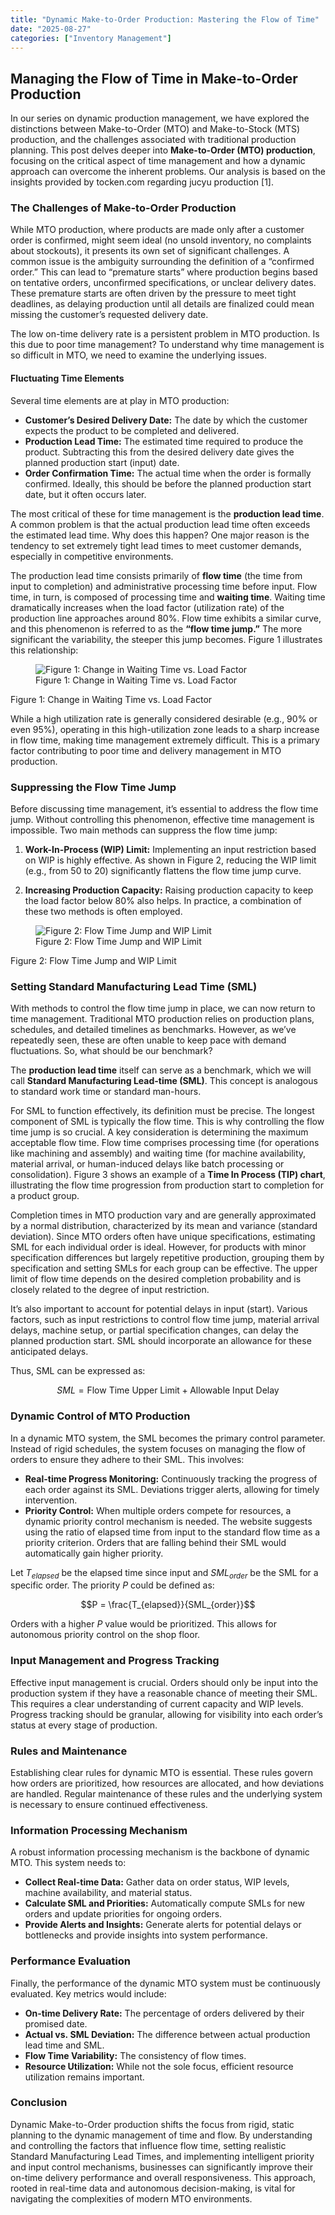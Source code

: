 ```yaml
---
title: "Dynamic Make-to-Order Production: Mastering the Flow of Time"
date: "2025-08-27"
categories: ["Inventory Management"]
---
```


## Managing the Flow of Time in Make-to-Order Production

In our series on dynamic production management, we have explored the distinctions between Make-to-Order (MTO) and Make-to-Stock (MTS) production, and the challenges associated with traditional production planning. This post delves deeper into **Make-to-Order (MTO) production**, focusing on the critical aspect of time management and how a dynamic approach can overcome the inherent problems. Our analysis is based on the insights provided by tocken.com regarding jucyu production \[1\].

### The Challenges of Make-to-Order Production

While MTO production, where products are made only after a customer order is confirmed, might seem ideal (no unsold inventory, no complaints about stockouts), it presents its own set of significant challenges. A common issue is the ambiguity surrounding the definition of a "confirmed order." This can lead to "premature starts" where production begins based on tentative orders, unconfirmed specifications, or unclear delivery dates. These premature starts are often driven by the pressure to meet tight deadlines, as delaying production until all details are finalized could mean missing the customer's requested delivery date.

The low on-time delivery rate is a persistent problem in MTO production. Is this due to poor time management? To understand why time management is so difficult in MTO, we need to examine the underlying issues.

#### Fluctuating Time Elements

Several time elements are at play in MTO production:

-   **Customer's Desired Delivery Date:** The date by which the customer expects the product to be completed and delivered.
-   **Production Lead Time:** The estimated time required to produce the product. Subtracting this from the desired delivery date gives the planned production start (input) date.
-   **Order Confirmation Time:** The actual time when the order is formally confirmed. Ideally, this should be before the planned production start date, but it often occurs later.

The most critical of these for time management is the **production lead time**. A common problem is that the actual production lead time often exceeds the estimated lead time. Why does this happen? One major reason is the tendency to set extremely tight lead times to meet customer demands, especially in competitive environments.

The production lead time consists primarily of **flow time** (the time from input to completion) and administrative processing time before input. Flow time, in turn, is composed of processing time and **waiting time**. Waiting time dramatically increases when the load factor (utilization rate) of the production line approaches around 80%. Flow time exhibits a similar curve, and this phenomenon is referred to as the **"flow time jump."** The more significant the variability, the steeper this jump becomes. Figure 1 illustrates this relationship:

![Figure 1: Change in Waiting Time vs. Load Factor](/home/ubuntu/jucyu_figure1.png)

Figure 1: Change in Waiting Time vs. Load Factor

While a high utilization rate is generally considered desirable (e.g., 90% or even 95%), operating in this high-utilization zone leads to a sharp increase in flow time, making time management extremely difficult. This is a primary factor contributing to poor time and delivery management in MTO production.

### Suppressing the Flow Time Jump

Before discussing time management, it's essential to address the flow time jump. Without controlling this phenomenon, effective time management is impossible. Two main methods can suppress the flow time jump:

1.  **Work-In-Process (WIP) Limit:** Implementing an input restriction based on WIP is highly effective. As shown in Figure 2, reducing the WIP limit (e.g., from 50 to 20) significantly flattens the flow time jump curve.

2.  **Increasing Production Capacity:** Raising production capacity to keep the load factor below 80% also helps. In practice, a combination of these two methods is often employed.

![Figure 2: Flow Time Jump and WIP Limit](/home/ubuntu/jucyu_figure2.png)

Figure 2: Flow Time Jump and WIP Limit

### Setting Standard Manufacturing Lead Time (SML)

With methods to control the flow time jump in place, we can now return to time management. Traditional MTO production relies on production plans, schedules, and detailed timelines as benchmarks. However, as we've repeatedly seen, these are often unable to keep pace with demand fluctuations. So, what should be our benchmark?

The **production lead time** itself can serve as a benchmark, which we will call **Standard Manufacturing Lead-time (SML)**. This concept is analogous to standard work time or standard man-hours.

For SML to function effectively, its definition must be precise. The longest component of SML is typically the flow time. This is why controlling the flow time jump is so crucial. A key consideration is determining the maximum acceptable flow time. Flow time comprises processing time (for operations like machining and assembly) and waiting time (for machine availability, material arrival, or human-induced delays like batch processing or consolidation). Figure 3 shows an example of a **Time In Process (TIP) chart**, illustrating the flow time progression from production start to completion for a product group.


Completion times in MTO production vary and are generally approximated by a normal distribution, characterized by its mean and variance (standard deviation). Since MTO orders often have unique specifications, estimating SML for each individual order is ideal. However, for products with minor specification differences but largely repetitive production, grouping them by specification and setting SMLs for each group can be effective. The upper limit of flow time depends on the desired completion probability and is closely related to the degree of input restriction.

It's also important to account for potential delays in input (start). Various factors, such as input restrictions to control flow time jump, material arrival delays, machine setup, or partial specification changes, can delay the planned production start. SML should incorporate an allowance for these anticipated delays.

Thus, SML can be expressed as:

$$SML = \text{Flow Time Upper Limit} + \text{Allowable Input Delay}$$

### Dynamic Control of MTO Production

In a dynamic MTO system, the SML becomes the primary control parameter. Instead of rigid schedules, the system focuses on managing the flow of orders to ensure they adhere to their SML. This involves:

-   **Real-time Progress Monitoring:** Continuously tracking the progress of each order against its SML. Deviations trigger alerts, allowing for timely intervention.
-   **Priority Control:** When multiple orders compete for resources, a dynamic priority control mechanism is needed. The website suggests using the ratio of elapsed time from input to the standard flow time as a priority criterion. Orders that are falling behind their SML would automatically gain higher priority.

Let $T_{elapsed}$ be the elapsed time since input and $SML_{order}$ be the SML for a specific order. The priority $P$ could be defined as:

$$P = \frac{T_{elapsed}}{SML_{order}}$$

Orders with a higher $P$ value would be prioritized. This allows for autonomous priority control on the shop floor.

### Input Management and Progress Tracking

Effective input management is crucial. Orders should only be input into the production system if they have a reasonable chance of meeting their SML. This requires a clear understanding of current capacity and WIP levels. Progress tracking should be granular, allowing for visibility into each order's status at every stage of production.

### Rules and Maintenance

Establishing clear rules for dynamic MTO is essential. These rules govern how orders are prioritized, how resources are allocated, and how deviations are handled. Regular maintenance of these rules and the underlying system is necessary to ensure continued effectiveness.

### Information Processing Mechanism

A robust information processing mechanism is the backbone of dynamic MTO. This system needs to:

-   **Collect Real-time Data:** Gather data on order status, WIP levels, machine availability, and material status.
-   **Calculate SML and Priorities:** Automatically compute SMLs for new orders and update priorities for ongoing orders.
-   **Provide Alerts and Insights:** Generate alerts for potential delays or bottlenecks and provide insights into system performance.

### Performance Evaluation

Finally, the performance of the dynamic MTO system must be continuously evaluated. Key metrics would include:

-   **On-time Delivery Rate:** The percentage of orders delivered by their promised date.
-   **Actual vs. SML Deviation:** The difference between actual production lead time and SML.
-   **Flow Time Variability:** The consistency of flow times.
-   **Resource Utilization:** While not the sole focus, efficient resource utilization remains important.

### Conclusion

Dynamic Make-to-Order production shifts the focus from rigid, static planning to the dynamic management of time and flow. By understanding and controlling the factors that influence flow time, setting realistic Standard Manufacturing Lead Times, and implementing intelligent priority and input control mechanisms, businesses can significantly improve their on-time delivery performance and overall responsiveness. This approach, rooted in real-time data and autonomous decision-making, is vital for navigating the complexities of modern MTO environments.
